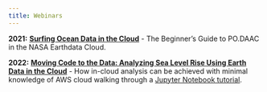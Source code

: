 ```yaml
---
title: Webinars
---
```


**2021:** [**Surfing Ocean Data in the Cloud**](https://podaac.jpl.nasa.gov/animations/Webinar_Surfing_Ocean_Data_in_the_Cloud_Beginners_Guide_PO.DAAC_NASA_Earthdata_Cloud) - The Beginner's Guide to PO.DAAC in the NASA Earthdata Cloud.

**2022:** [**Moving Code to the Data: Analyzing Sea Level Rise Using Earth Data in the Cloud**](https://www.earthdata.nasa.gov/learn/webinars-and-tutorials/webinar-cloud-computing-PO.DAAC) - How in-cloud analysis can be achieved with minimal knowledge of AWS cloud walking through a [Jupyter Notebook tutorial](../external/July_2022_Earthdata_Webinar.ipynb).

